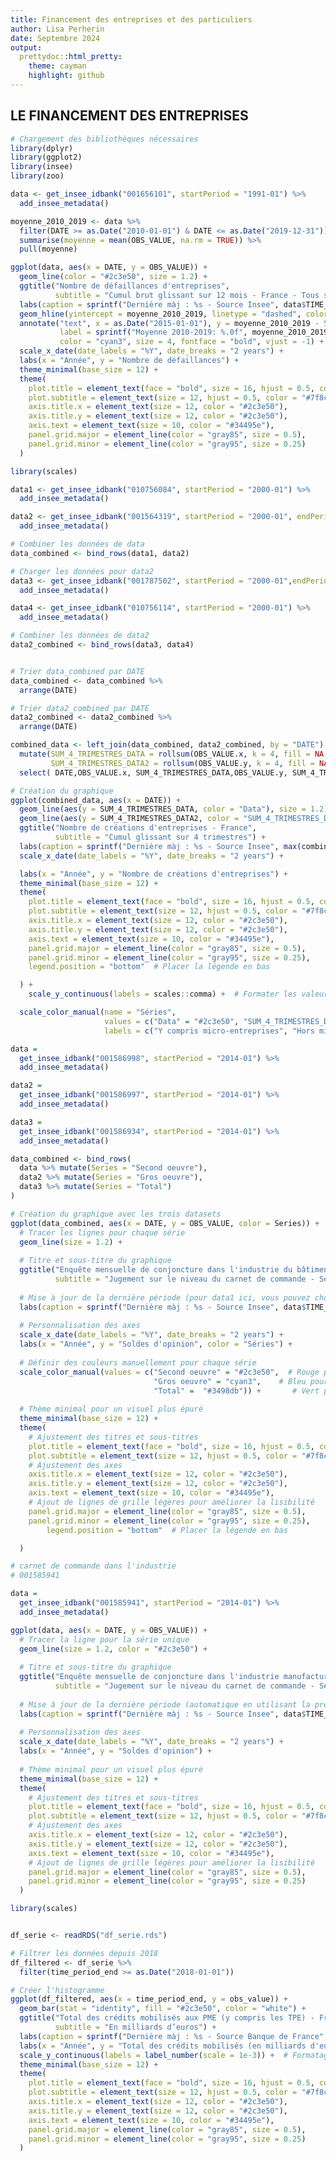 ---
title: Financement des entreprises et des particuliers
author: Lisa Perherin
date: Septembre 2024
output:
  prettydoc::html_pretty:
    theme: cayman
    highlight: github
---

## LE FINANCEMENT DES ENTREPRISES

```{r setup, include=FALSE}
# Chargement des bibliothèques nécessaires
library(dplyr)
library(ggplot2)
library(insee)
library(zoo)

data <- get_insee_idbank("001656101", startPeriod = "1991-01") %>%
  add_insee_metadata()

moyenne_2010_2019 <- data %>%
  filter(DATE >= as.Date("2010-01-01") & DATE <= as.Date("2019-12-31")) %>%
  summarise(moyenne = mean(OBS_VALUE, na.rm = TRUE)) %>%
  pull(moyenne)
```

```{r graphique, echo=FALSE, fig.show='hold',warning=FALSE,fig.align='center',fig.width=8, fig.height=5}
ggplot(data, aes(x = DATE, y = OBS_VALUE)) +
  geom_line(color = "#2c3e50", size = 1.2) + 
  ggtitle("Nombre de défaillances d'entreprises", 
          subtitle = "Cumul brut glissant sur 12 mois - France - Tous secteurs d'activité") +
  labs(caption = sprintf("Dernière màj : %s - Source Insee", data$TIME_PERIOD[1])) +
  geom_hline(yintercept = moyenne_2010_2019, linetype = "dashed", color = "cyan3", size = 1) +
  annotate("text", x = as.Date("2015-01-01"), y = moyenne_2010_2019 - 5000, 
           label = sprintf("Moyenne 2010-2019: %.0f", moyenne_2010_2019), 
           color = "cyan3", size = 4, fontface = "bold", vjust = -1) +
  scale_x_date(date_labels = "%Y", date_breaks = "2 years") +
  labs(x = "Année", y = "Nombre de défaillances") +
  theme_minimal(base_size = 12) +
  theme(
    plot.title = element_text(face = "bold", size = 16, hjust = 0.5, color = "#34495e"),
    plot.subtitle = element_text(size = 12, hjust = 0.5, color = "#7f8c8d"),
    axis.title.x = element_text(size = 12, color = "#2c3e50"),
    axis.title.y = element_text(size = 12, color = "#2c3e50"),
    axis.text = element_text(size = 10, color = "#34495e"),
    panel.grid.major = element_line(color = "gray85", size = 0.5),
    panel.grid.minor = element_line(color = "gray95", size = 0.25)
  )

```












```{r setupp, include=FALSE}
library(scales)

data1 <- get_insee_idbank("010756084", startPeriod = "2000-01") %>%
  add_insee_metadata()

data2 <- get_insee_idbank("001564319", startPeriod = "2000-01", endPeriod ="2011-10-01") %>%
  add_insee_metadata()

# Combiner les données de data
data_combined <- bind_rows(data1, data2)

# Charger les données pour data2
data3 <- get_insee_idbank("001787502", startPeriod = "2000-01",endPeriod ="2011-10-01") %>%
  add_insee_metadata()

data4 <- get_insee_idbank("010756114", startPeriod = "2000-01") %>%
  add_insee_metadata()

# Combiner les données de data2
data2_combined <- bind_rows(data3, data4)


# Trier data_combined par DATE
data_combined <- data_combined %>%
  arrange(DATE)

# Trier data2_combined par DATE
data2_combined <- data2_combined %>%
  arrange(DATE)

combined_data <- left_join(data_combined, data2_combined, by = "DATE") %>%
  mutate(SUM_4_TRIMESTRES_DATA = rollsum(OBS_VALUE.x, k = 4, fill = NA, align = "right"),
         SUM_4_TRIMESTRES_DATA2 = rollsum(OBS_VALUE.y, k = 4, fill = NA, align = "right")) %>%
  select( DATE,OBS_VALUE.x, SUM_4_TRIMESTRES_DATA,OBS_VALUE.y, SUM_4_TRIMESTRES_DATA2)
```

```{r graphiquee, echo=FALSE, fig.show='hold',warning=FALSE,fig.align='center',fig.width=8, fig.height=5}

# Création du graphique
ggplot(combined_data, aes(x = DATE)) +
  geom_line(aes(y = SUM_4_TRIMESTRES_DATA, color = "Data"), size = 1.2) + 
  geom_line(aes(y = SUM_4_TRIMESTRES_DATA2, color = "SUM_4_TRIMESTRES_DATA2"), size = 1.2) + 
  ggtitle("Nombre de créations d'entreprises - France", 
          subtitle = "Cumul glissant sur 4 trimestres") +
  labs(caption = sprintf("Dernière màj : %s - Source Insee", max(combined_data$DATE))) +
  scale_x_date(date_labels = "%Y", date_breaks = "2 years") +

  labs(x = "Année", y = "Nombre de créations d'entreprises") +
  theme_minimal(base_size = 12) +
  theme(
    plot.title = element_text(face = "bold", size = 16, hjust = 0.5, color = "#34495e"),
    plot.subtitle = element_text(size = 12, hjust = 0.5, color = "#7f8c8d"),
    axis.title.x = element_text(size = 12, color = "#2c3e50"),
    axis.title.y = element_text(size = 12, color = "#2c3e50"),
    axis.text = element_text(size = 10, color = "#34495e"),
    panel.grid.major = element_line(color = "gray85", size = 0.5),
    panel.grid.minor = element_line(color = "gray95", size = 0.25),
    legend.position = "bottom"  # Placer la légende en bas

  ) +
    scale_y_continuous(labels = scales::comma) +  # Formater les valeurs de l'axe Y sans notation scientifique

  scale_color_manual(name = "Séries",
                     values = c("Data" = "#2c3e50", "SUM_4_TRIMESTRES_DATA2" = "cyan3"),
                     labels = c("Y compris micro-entreprises", "Hors micro-entreprises"))


```
























```{r setuppp, include=FALSE}

data =
  get_insee_idbank("001586998", startPeriod = "2014-01") %>%
  add_insee_metadata()

data2 =
  get_insee_idbank("001586997", startPeriod = "2014-01") %>%
  add_insee_metadata()

data3 =
  get_insee_idbank("001586934", startPeriod = "2014-01") %>%
  add_insee_metadata()

data_combined <- bind_rows(
  data %>% mutate(Series = "Second oeuvre"),
  data2 %>% mutate(Series = "Gros oeuvre"),
  data3 %>% mutate(Series = "Total")
)

```


```{r graphiqueee, echo=FALSE, fig.show='hold',warning=FALSE,fig.align='center',fig.width=8, fig.height=5}

# Création du graphique avec les trois datasets
ggplot(data_combined, aes(x = DATE, y = OBS_VALUE, color = Series)) +
  # Tracer les lignes pour chaque série
  geom_line(size = 1.2) + 
  
  # Titre et sous-titre du graphique
  ggtitle("Enquête mensuelle de conjoncture dans l'industrie du bâtiment", 
          subtitle = "Jugement sur le niveau du carnet de commande - Série brute") +
  
  # Mise à jour de la dernière période (pour data1 ici, vous pouvez choisir celle qui est pertinente)
  labs(caption = sprintf("Dernière màj : %s - Source Insee", data$TIME_PERIOD[1])) +
  
  # Personnalisation des axes
  scale_x_date(date_labels = "%Y", date_breaks = "2 years") +
  labs(x = "Année", y = "Soldes d'opinion", color = "Séries") +
  
  # Définir des couleurs manuellement pour chaque série
  scale_color_manual(values = c("Second oeuvre" = "#2c3e50",  # Rouge pour "Second oeuvre"
                                "Gros oeuvre" = "cyan3",    # Bleu pour "Gros oeuvre"
                                "Total" =  "#3498db")) +       # Vert pour "Total"
  
  # Thème minimal pour un visuel plus épuré
  theme_minimal(base_size = 12) +
  theme(
    # Ajustement des titres et sous-titres
    plot.title = element_text(face = "bold", size = 16, hjust = 0.5, color = "#34495e"),
    plot.subtitle = element_text(size = 12, hjust = 0.5, color = "#7f8c8d"),
    # Ajustement des axes
    axis.title.x = element_text(size = 12, color = "#2c3e50"),
    axis.title.y = element_text(size = 12, color = "#2c3e50"),
    axis.text = element_text(size = 10, color = "#34495e"),
    # Ajout de lignes de grille légères pour améliorer la lisibilité
    panel.grid.major = element_line(color = "gray85", size = 0.5),
    panel.grid.minor = element_line(color = "gray95", size = 0.25),
        legend.position = "bottom"  # Placer la légende en bas

  )
```

```{r setupppp, include=FALSE}

# carnet de commande dans l'industrie 
# 001585941 

data =
  get_insee_idbank("001585941", startPeriod = "2014-01") %>%
  add_insee_metadata()
```

```{r graphiqueeeee, echo=FALSE, fig.show='hold',warning=FALSE,fig.align='center',fig.width=8, fig.height=5}

ggplot(data, aes(x = DATE, y = OBS_VALUE)) +
  # Tracer la ligne pour la série unique
  geom_line(size = 1.2, color = "#2c3e50") + 
  
  # Titre et sous-titre du graphique
  ggtitle("Enquête mensuelle de conjoncture dans l'industrie manufacturière", 
          subtitle = "Jugement sur le niveau du carnet de commande - Série brute") +
  
  # Mise à jour de la dernière période (automatique en utilisant la première entrée de TIME_PERIOD)
  labs(caption = sprintf("Dernière màj : %s - Source Insee", data$TIME_PERIOD[1])) +
  
  # Personnalisation des axes
  scale_x_date(date_labels = "%Y", date_breaks = "2 years") +
  labs(x = "Année", y = "Soldes d'opinion") +
  
  # Thème minimal pour un visuel plus épuré
  theme_minimal(base_size = 12) +
  theme(
    # Ajustement des titres et sous-titres
    plot.title = element_text(face = "bold", size = 16, hjust = 0.5, color = "#34495e"),
    plot.subtitle = element_text(size = 12, hjust = 0.5, color = "#7f8c8d"),
    # Ajustement des axes
    axis.title.x = element_text(size = 12, color = "#2c3e50"),
    axis.title.y = element_text(size = 12, color = "#2c3e50"),
    axis.text = element_text(size = 10, color = "#34495e"),
    # Ajout de lignes de grille légères pour améliorer la lisibilité
    panel.grid.major = element_line(color = "gray85", size = 0.5),
    panel.grid.minor = element_line(color = "gray95", size = 0.25)
  )

```
















```{r setupppppp, include=FALSE}

library(scales) 


df_serie <- readRDS("df_serie.rds")

# Filtrer les données depuis 2018
df_filtered <- df_serie %>%
  filter(time_period_end >= as.Date("2018-01-01"))

```

```{r graphiqueeeeee, echo=FALSE, fig.show='hold',warning=FALSE,fig.align='center',fig.width=8, fig.height=5}

# Créer l'histogramme
ggplot(df_filtered, aes(x = time_period_end, y = obs_value)) +
  geom_bar(stat = "identity", fill = "#2c3e50", color = "white") + 
  ggtitle("Total des crédits mobilisés aux PME (y compris les TPE) - France", 
          subtitle = "En milliards d’euros") +
  labs(caption = sprintf("Dernière màj : %s - Source Banque de France", max(df_filtered$time_period_end))) +
  labs(x = "Année", y = "Total des crédits mobilisés (en milliards d'euros)") +
  scale_y_continuous(labels = label_number(scale = 1e-3)) +  # Formatage en milliards
  theme_minimal(base_size = 12) +
  theme(
    plot.title = element_text(face = "bold", size = 16, hjust = 0.5, color = "#34495e"),
    plot.subtitle = element_text(size = 12, hjust = 0.5, color = "#7f8c8d"),
    axis.title.x = element_text(size = 12, color = "#2c3e50"),
    axis.title.y = element_text(size = 12, color = "#2c3e50"),
    axis.text = element_text(size = 10, color = "#34495e"),
    panel.grid.major = element_line(color = "gray85", size = 0.5),
    panel.grid.minor = element_line(color = "gray95", size = 0.25)
  )
```